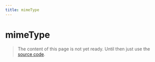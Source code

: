 ```yaml
---
title: mimeType
---
```


# mimeType

> The content of this page is not yet ready. Until then just use the [source code](https://github.com/fabian-hiller/valibot/blob/main/library/src/validations/mimeType/mimeType.ts).
